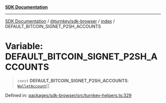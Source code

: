 [**SDK Documentation**](../../../../README.mdx)

***

[SDK Documentation](../../../../packages.mdx) / [@turnkey/sdk-browser](../../README.mdx) / [index](../README.mdx) / DEFAULT\_BITCOIN\_SIGNET\_P2SH\_ACCOUNTS

# Variable: DEFAULT\_BITCOIN\_SIGNET\_P2SH\_ACCOUNTS

> `const` **DEFAULT\_BITCOIN\_SIGNET\_P2SH\_ACCOUNTS**: [`WalletAccount`](../interfaces/WalletAccount.mdx)[]

Defined in: [packages/sdk-browser/src/turnkey-helpers.ts:329](https://github.com/tkhq/sdk/blob/078f5423e923fbd1d7fd39440402d7f01d09c3d0/packages/sdk-browser/src/turnkey-helpers.ts#L329)
